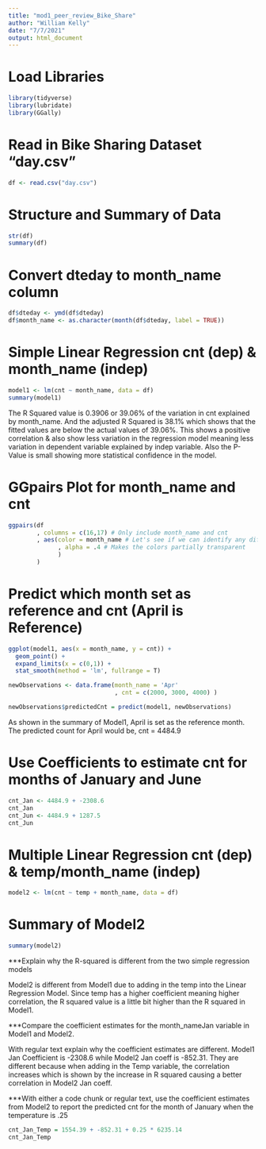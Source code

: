 ```yaml
---
title: "mod1_peer_review_Bike_Share"
author: "William Kelly"
date: "7/7/2021"
output: html_document
---
```


# Load Libraries
```r
library(tidyverse)
library(lubridate)
library(GGally)
```

# Read in Bike Sharing Dataset "day.csv"
```r
df <- read.csv("day.csv")
```

# Structure and Summary of Data
```r
str(df)
summary(df)
```

# Convert dteday to month_name column
```r
df$dteday <- ymd(df$dteday)
df$month_name <- as.character(month(df$dteday, label = TRUE))
```

# Simple Linear Regression cnt (dep) & month_name (indep)
```r
model1 <- lm(cnt ~ month_name, data = df)
summary(model1)
```

The R Squared value is 0.3906 or 39.06% of the variation in cnt explained by month_name.
And the adjusted R Squared is 38.1% which shows that the fitted values are below the actual values of 39.06%. This shows a positive correlation & also show less variation in the regression model meaning less variation in dependent variable explained by indep variable.
Also the P-Value is small showing more statistical confidence in the model.

# GGpairs Plot for month_name and cnt
```r
ggpairs(df
        , columns = c(16,17) # Only include month_name and cnt
        , aes(color = month_name # Let's see if we can identify any difference among campaign. 
              , alpha = .4 # Makes the colors partially transparent
              )
        )
```


# Predict which month set as reference and cnt (April is Reference)
```r
ggplot(model1, aes(x = month_name, y = cnt)) +
  geom_point() +
  expand_limits(x = c(0,1)) +
  stat_smooth(method = 'lm', fullrange = T)

newObservations <- data.frame(month_name = 'Apr'
                              , cnt = c(2000, 3000, 4000) )

newObservations$predictedCnt = predict(model1, newObservations)

```

As shown in the summary of Model1, April is set as the reference month.
The predicted count for April would be, cnt = 4484.9


# Use Coefficients to estimate cnt for months of January and June
```r
cnt_Jan <- 4484.9 + -2308.6
cnt_Jan
cnt_Jun <- 4484.9 + 1287.5
cnt_Jun
```

# Multiple Linear Regression cnt (dep) & temp/month_name (indep)
```r
model2 <- lm(cnt ~ temp + month_name, data = df)
```

# Summary of Model2
```r
summary(model2)
```

***Explain why the R-squared is different from the two simple regression models

Model2 is different from Model1 due to adding in the temp into the Linear Regression Model.
Since temp has a higher coefficient meaning higher correlation, the R squared value is a little bit higher than the R squared in Model1.

***Compare the coefficient estimates for the month_nameJan variable in Model1 and Model2. 

With regular text explain why the coefficient estimates are different.
Model1 Jan Coefficient is -2308.6 while Model2 Jan coeff is -852.31.
They are different because when adding in the Temp variable, the correlation increases which is shown by the increase in R squared causing a better correlation in Model2 Jan coeff. 


***With either a code chunk or regular text, use the coefficient estimates from Model2 to report the predicted cnt for the month of January when the temperature is .25
```r
cnt_Jan_Temp = 1554.39 + -852.31 + 0.25 * 6235.14
cnt_Jan_Temp
```

























# 
